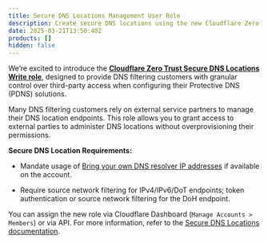 ```yaml
---
title: Secure DNS Locations Management User Role
description: Create secure DNS locations using the new Cloudflare Zero Trust Locations Write role.
date: 2025-03-21T13:50:40Z
products: []
hidden: false
---
```


We’re excited to introduce the [**Cloudflare Zero Trust Secure DNS Locations Write role**](/cloudflare-one/connections/connect-devices/agentless/dns/locations/#secure-dns-locations), designed to provide DNS filtering customers with granular control over third-party access when configuring their Protective DNS (PDNS) solutions.​

Many DNS filtering customers rely on external service partners to manage their DNS location endpoints. This role allows you to grant access to external parties to administer DNS locations without overprovisioning their permissions.​

**Secure DNS Location Requirements:**

- Mandate usage of [Bring your own DNS resolver IP addresses](https://developers.cloudflare.com/cloudflare-one/connections/connect-devices/agentless/dns/locations/dns-resolver-ips/#bring-your-own-dns-resolver-ip) if available on the account.​

- Require source network filtering for IPv4/IPv6/DoT endpoints; token authentication or source network filtering for the DoH endpoint.​

You can assign the new role via Cloudflare Dashboard (`Manage Accounts > Members`) or via API. For more information, refer to the [Secure DNS Locations documentation](https://developers.cloudflare.com/cloudflare-one/connections/connect-devices/agentless/dns/locations/#secure-dns-locations).


